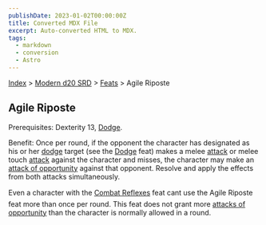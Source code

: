 ```yaml
---
publishDate: 2023-01-02T00:00:00Z
title: Converted MDX File
excerpt: Auto-converted HTML to MDX.
tags:
  - markdown
  - conversion
  - Astro
---
```


[Index](-index) > [Modern d20 SRD](modern-d20-srd-index) > [Feats](modern-d20-srd-feats-index) > Agile Riposte

## Agile Riposte

Prerequisites: Dexterity 13, [Dodge](modern-d20-srd-feats-dodge).

Benefit: Once per round, if the opponent the character has designated as his or her [dodge](modern-d20-srd-feats-dodge) target (see the [Dodge](modern-d20-srd-feats-dodge) feat) makes a melee [attack](modern-d20-srd-combat-attack-roll) or melee touch [attack](modern-d20-srd-combat-attack-roll) against the character and misses, the character may make an [attack
of opportunity](modern-d20-srd-combat-attacks-of-opportunity) against that opponent. Resolve and apply the effects from both attacks simultaneously.

Even a character with the [Combat
Reflexes](modern-d20-srd-feats-combat-reflexes) feat cant use the Agile Riposte feat more than once per round. This feat does not grant more [attacks
of opportunity](modern-d20-srd-combat-attacks-of-opportunity) than the character is normally allowed in a round.
